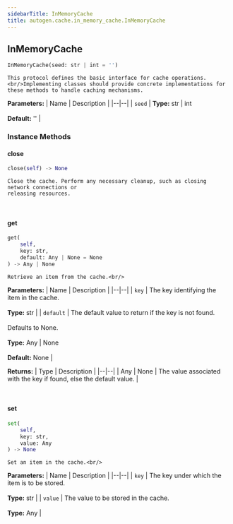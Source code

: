 ```yaml
---
sidebarTitle: InMemoryCache
title: autogen.cache.in_memory_cache.InMemoryCache
---
```

<h2 id="autogen.cache.in_memory_cache.InMemoryCache" class="doc doc-heading">
    <code class="doc-symbol doc-symbol-heading doc-symbol-class"></code>
    <span class="doc doc-object-name doc-class-name">InMemoryCache</span>
</h2>

```python
InMemoryCache(seed: str | int = '')
```

    This protocol defines the basic interface for cache operations.<br/>Implementing classes should provide concrete implementations for
    these methods to handle caching mechanisms.

<b>Parameters:</b>
| Name | Description |
|--|--|
| `seed` | **Type:** str \| int<br/><br/>**Default:** '' |

### Instance Methods

<code class="doc-symbol doc-symbol-heading doc-symbol-method"></code>
#### close

```python
close(self) -> None
```

    Close the cache. Perform any necessary cleanup, such as closing network connections or
    releasing resources.

<br />

<code class="doc-symbol doc-symbol-heading doc-symbol-method"></code>
#### get

```python
get(
    self,
    key: str,
    default: Any | None = None
) -> Any | None
```

    Retrieve an item from the cache.<br/>

<b>Parameters:</b>
| Name | Description |
|--|--|
| `key` | The key identifying the item in the cache.<br/><br/>**Type:** str |
| `default` | The default value to return if the key is not found.<br/><br/>Defaults to None.<br/><br/>**Type:** Any \| None<br/><br/>**Default:** None |

<b>Returns:</b>
| Type | Description |
|--|--|
| Any \| None | The value associated with the key if found, else the default value. |

<br />

<code class="doc-symbol doc-symbol-heading doc-symbol-method"></code>
#### set

```python
set(
    self,
    key: str,
    value: Any
) -> None
```

    Set an item in the cache.<br/>

<b>Parameters:</b>
| Name | Description |
|--|--|
| `key` | The key under which the item is to be stored.<br/><br/>**Type:** str |
| `value` | The value to be stored in the cache.<br/><br/>**Type:** Any |

<br />